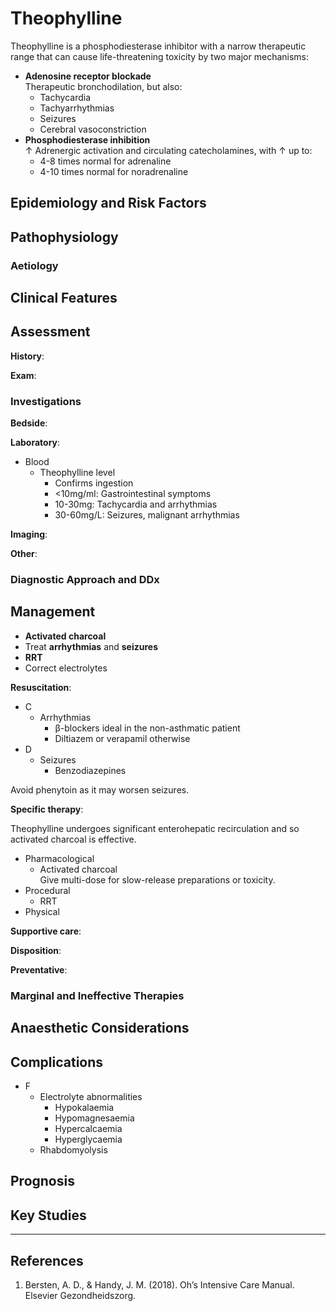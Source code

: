 # Theophylline

Theophylline is a phosphodiesterase inhibitor with a narrow therapeutic range that can cause life-threatening toxicity by two major mechanisms:

* **Adenosine receptor blockade**\
Therapeutic bronchodilation, but also:
	* Tachycardia
	* Tachyarrhythmias
	* Seizures
	* Cerebral vasoconstriction
* **Phosphodiesterase inhibition**\
↑ Adrenergic activation and circulating catecholamines, with ↑ up to:
	* 4-8 times normal for adrenaline
	* 4-10 times normal for noradrenaline

## Epidemiology and Risk Factors

## Pathophysiology

### Aetiology

## Clinical Features

## Assessment

**History**:

**Exam**:

### Investigations

**Bedside**:

**Laboratory**:

* Blood
	* Theophylline level
		* Confirms ingestion
		* <10mg/ml: Gastrointestinal symptoms
		* 10-30mg: Tachycardia and arrhythmias
		* 30-60mg/L: Seizures, malignant arrhythmias

**Imaging**:

**Other**:

### Diagnostic Approach and DDx


## Management

:::priority
* **Activated charcoal**
* Treat **arrhythmias** and **seizures**
* **RRT**
* Correct electrolytes
:::

**Resuscitation**:

* C
	* Arrhythmias
		* β-blockers ideal in the non-asthmatic patient
		* Diltiazem or verapamil otherwise
* D
	* Seizures
		* Benzodiazepines

:::column-margin
Avoid phenytoin as it may worsen seizures.
:::

**Specific therapy**:

:::column-margin
Theophylline undergoes significant enterohepatic recirculation and so activated charcoal is effective.
:::

* Pharmacological
	* Activated charcoal\
	Give multi-dose for slow-release preparations or toxicity.
* Procedural
	* RRT
* Physical

**Supportive care**:

**Disposition**:

**Preventative**:


### Marginal and Ineffective Therapies

## Anaesthetic Considerations

## Complications

* F
	* Electrolyte abnormalities
		* Hypokalaemia
		* Hypomagnesaemia
		* Hypercalcaemia
		* Hyperglycaemia
	* Rhabdomyolysis

## Prognosis

## Key Studies


---

## References

1. Bersten, A. D., & Handy, J. M. (2018). Oh’s Intensive Care Manual. Elsevier Gezondheidszorg.